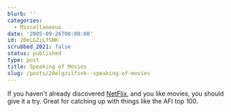 ```yaml
---
blurb: ''
categories:
  - Miscellaneous
date: '2005-09-26T00:00:00'
id: 20eLGZiLfSNK
scrubbed_2021: false
status: published
type: post
title: Speaking of Movies
slug: /posts/20elgzilfsnk--speaking-of-movies
---
```


If you haven't already discovered
[NetFlix](http://www.netflix.com), and you like movies, you should
give it a try. Great for catching up with things like the AFI top
100.
